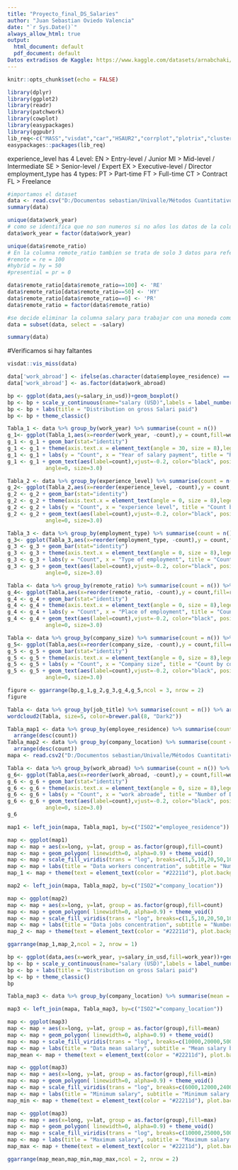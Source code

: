 ```yaml
---
title: "Proyecto_final_DS_Salaries"
author: "Juan Sebastian Oviedo Valencia"
date: "`r Sys.Date()`"
always_allow_html: true
output:
  html_document: default
  pdf_document: default
Datos extradisos de Kaggle: https://www.kaggle.com/datasets/arnabchaki/data-science-salaries-2023
---
```

```r
knitr::opts_chunk$set(echo = FALSE)
```

```r
library(dplyr)
library(ggplot2)
library(readr)
library(patchwork)
library(cowplot)
library(easypackages)
library(ggpubr)
lib_req<-c("MASS","visdat","car","HSAUR2","corrplot","plotrix","cluster","factoextra", "FactoMineR","scales","viridis","wordcloud","RColorBrewer","wordcloud2")
easypackages::packages(lib_req) 
```

experience_level has 4 Level:
EN > Entry-level / Junior
MI > Mid-level / Intermediate
SE > Senior-level / Expert
EX > Executive-level / Director
employment_type has 4 types:
PT > Part-time
FT > Full-time
CT > Contract
FL > Freelance


```r
#importamos el dataset
data <- read.csv("D:/Documentos sebastian/Univalle/Métodos Cuantitativos/Proyecto final/ds_salaries.csv", stringsAsFactors=TRUE)
summary(data) 
```

```r
unique(data$work_year)
# como se identifica que no son numeros si no años los datos de la columna work_year se decide cambiar los valores a tipo factor
data$work_year = factor(data$work_year)

unique(data$remote_ratio)
# En la columna remote_ratio tambien se trata de solo 3 datos para referirse al trabajo remoto se decide cambiar estos datos numericos por facort dejandoloasi:
#remote = re = 100
#hybrid = hy = 50
#presential = pr = 0

data$remote_ratio[data$remote_ratio==100] <- 'RE'
data$remote_ratio[data$remote_ratio==50] <- 'HY'
data$remote_ratio[data$remote_ratio==0] <- 'PR'
data$remote_ratio = factor(data$remote_ratio)

#se decide eliminar la columna salary para trabajar con una moneda comun, sin embargo, se deja la columna salary_currency para verificar si existe alguna diferencia por el tipo de moneda en la que gana
data = subset(data, select = -salary)

summary(data)
```
#Verificamos si hay faltantes
```r
visdat::vis_miss(data)
```
```r
data['work_abroad'] <- ifelse(as.character(data$employee_residence) == as.character(data$company_location),FALSE,TRUE)
data['work_abroad'] <- as.factor(data$work_abroad)
```


```r
bp <- ggplot(data,aes(y=salary_in_usd))+geom_boxplot()
bp <- bp + scale_y_continuous(name="salary (USD)",labels = label_number(suffix = "K", scale = 1e-3),breaks = breaks_width(100000), limits=c(0, 460000))
bp <- bp + labs(title = "Distribution on gross Salari paid")
bp <- bp + theme_classic()

Tabla_1 <- data %>% group_by(work_year) %>% summarise(count = n())
g_1<- ggplot(Tabla_1,aes(x=reorder(work_year, -count),y = count,fill=work_year))
g_1 <- g_1 + geom_bar(stat="identity")
g_1 <- g_1 + theme(axis.text.x = element_text(angle = 30, size = 8),legend.position="none",axis.title = element_text(size = 10),plot.title = element_text(size = 13),axis.text.y = element_text(angle = 0, size = 8))
g_1 <- g_1 + labs(y = "Count", x = "Year of salary payment", title = "Record count per year")
g_1 <- g_1 + geom_text(aes(label=count),vjust=-0.2, color="black", position = position_dodge(0.9),  
            angle=0, size=3.0)

Tabla_2 <- data %>% group_by(experience_level) %>% summarise(count = n())
g_2<- ggplot(Tabla_2,aes(x=reorder(experience_level, -count),y = count,fill=experience_level))
g_2 <- g_2 + geom_bar(stat="identity")
g_2 <- g_2 + theme(axis.text.x = element_text(angle = 0, size = 8),legend.position="none",axis.title = element_text(size = 10),plot.title = element_text(size = 13),axis.text.y = element_text(angle = 0, size = 8))
g_2 <- g_2 + labs(y = "Count", x = "experience level", title = "Count by experience level")
g_2 <- g_2 + geom_text(aes(label=count),vjust=-0.2, color="black", position = position_dodge(0.9),  
            angle=0, size=3.0)

Tabla_3 <- data %>% group_by(employment_type) %>% summarise(count = n())
g_3<- ggplot(Tabla_3,aes(x=reorder(employment_type, -count),y = count,fill=employment_type))
g_3 <- g_3 + geom_bar(stat="identity")
g_3 <- g_3 + theme(axis.text.x = element_text(angle = 0, size = 8),legend.position="none",axis.title = element_text(size = 10),plot.title = element_text(size = 13),axis.text.y = element_text(angle = 0, size = 8))
g_3 <- g_3 + labs(y = "Count", x = "Type of employment", title = "Count by type of employment")
g_3 <- g_3 + geom_text(aes(label=count),vjust=-0.2, color="black", position = position_dodge(0.9),  
            angle=0, size=3.0)

Tabla <- data %>% group_by(remote_ratio) %>% summarise(count = n()) %>% arrange(desc(count))
g_4<- ggplot(Tabla,aes(x=reorder(remote_ratio, -count),y = count,fill=remote_ratio))
g_4 <- g_4 + geom_bar(stat="identity")
g_4 <- g_4 + theme(axis.text.x = element_text(angle = 0, size = 8),legend.position="none",axis.title = element_text(size = 10),plot.title = element_text(size = 13),axis.text.y = element_text(angle = 0, size = 8))
g_4 <- g_4 + labs(y = "Count", x = "Place of employment", title = "Count by remote_ratio")
g_4 <- g_4 + geom_text(aes(label=count),vjust=-0.2, color="black", position = position_dodge(0.9),  
            angle=0, size=3.0)

Tabla <- data %>% group_by(company_size) %>% summarise(count = n()) %>% arrange(desc(count))
g_5<- ggplot(Tabla,aes(x=reorder(company_size, -count),y = count,fill=company_size))
g_5 <- g_5 + geom_bar(stat="identity")
g_5 <- g_5 + theme(axis.text.x = element_text(angle = 0, size = 8),legend.position="none",axis.title = element_text(size = 10),plot.title = element_text(size = 13),axis.text.y = element_text(angle = 0, size = 8))
g_5 <- g_5 + labs(y = "Count", x = "Company size", title = "Count by company size")
g_5 <- g_5 + geom_text(aes(label=count),vjust=-0.2, color="black", position = position_dodge(0.9),  
            angle=0, size=3.0)

figure <- ggarrange(bp,g_1,g_2,g_3,g_4,g_5,ncol = 3, nrow = 2)
figure

```

```r
Tabla <- data %>% group_by(job_title) %>% summarise(count = n()) %>% arrange(desc(count))
wordcloud2(Tabla, size=5, color=brewer.pal(8, "Dark2"))
```

```r
Tabla_map1 <- data %>% group_by(employee_residence) %>% summarise(count = n())%>%
  arrange(desc(count))
Tabla_map2 <- data %>% group_by(company_location) %>% summarise(count = n())%>%
  arrange(desc(count))
mapa <- read.csv2("D:/Documentos sebastian/Univalle/Métodos Cuantitativos/Proyecto final/map_2022.csv", stringsAsFactors=TRUE, na.strings = "void")
```

```r
Tabla <- data %>% group_by(work_abroad) %>% summarise(count = n()) %>% arrange(desc(count))
g_6<- ggplot(Tabla,aes(x=reorder(work_abroad, -count),y = count,fill=work_abroad))
g_6 <- g_6 + geom_bar(stat="identity")
g_6 <- g_6 + theme(axis.text.x = element_text(angle = 0, size = 8),legend.position="none",axis.title = element_text(size = 12),plot.title = element_text(size = 13),axis.text.y = element_text(angle = 0, size = 8))
g_6 <- g_6 + labs(y = "Count", x = "work abroade", title = "Number of Dataworkers working abroad")
g_6 <- g_6 + geom_text(aes(label=count),vjust=-0.2, color="black", position = position_dodge(0.9),  
            angle=0, size=3.0)
g_6
```

```r
map1 <- left_join(mapa, Tabla_map1, by=c("ISO2"="employee_residence"))

map <- ggplot(map1)
map <- map + aes(x=long, y=lat, group = as.factor(group),fill=count)
map <- map + geom_polygon( linewidth=0, alpha=0.9) + theme_void()
map <- map + scale_fill_viridis(trans = "log", breaks=c(1,5,10,20,50,100,3000), name="Number of workers", guide = guide_legend( keyheight = unit(3, units = "mm"), keywidth=unit(8, units = "mm"), label.position = "bottom", title.position = 'top', nrow=1) )
map <- map + labs(title = "Data workers concentration", subtitle = "Number of workers by contrie")
map_1 <- map + theme(text = element_text(color = "#22211d"), plot.background = element_rect(fill = "#f5f5f2", color = NA), panel.background = element_rect(fill = "#f5f5f2", color = NA), legend.background = element_rect(fill = "#f5f5f2", color = NA),  plot.title = element_text(size= 18, hjust=0.01, color = "#4e4d47", margin = margin(b = -0.1, t = 0.4, l = 2, unit = "cm")), plot.subtitle = element_text(size= 14, hjust=0.01, color = "#4e4d47", margin = margin(b = -0.1, t = 0.43, l = 2, unit = "cm")), legend.position = c(0.7, 0.09))
```

```r
map2 <- left_join(mapa, Tabla_map2, by=c("ISO2"="company_location"))

map <- ggplot(map2)
map <- map + aes(x=long, y=lat, group = as.factor(group),fill=count)
map <- map + geom_polygon( linewidth=0, alpha=0.9) + theme_void()
map <- map + scale_fill_viridis(trans = "log", breaks=c(1,5,10,20,50,100,3000), name="Number of jobs", guide = guide_legend( keyheight = unit(3, units = "mm"), keywidth=unit(8, units = "mm"), label.position = "bottom", title.position = 'top', nrow=1) )
map <- map + labs(title = "Data jobs concentration", subtitle = "Number of jobs by contrie")
map_2 <- map + theme(text = element_text(color = "#22211d"), plot.background = element_rect(fill = "#f5f5f2", color = NA), panel.background = element_rect(fill = "#f5f5f2", color = NA), legend.background = element_rect(fill = "#f5f5f2", color = NA),  plot.title = element_text(size= 18, hjust=0.01, color = "#4e4d47", margin = margin(b = -0.1, t = 0.4, l = 2, unit = "cm")), plot.subtitle = element_text(size= 14, hjust=0.01, color = "#4e4d47", margin = margin(b = -0.1, t = 0.43, l = 2, unit = "cm")), legend.position = c(0.7, 0.09))

ggarrange(map_1,map_2,ncol = 2, nrow = 1)
```


```r
bp <- ggplot(data,aes(x=work_year, y=salary_in_usd,fill=work_year))+geom_boxplot()
bp <- bp + scale_y_continuous(name="salary (USD)",labels = label_number(suffix = "K", scale = 1e-3),breaks = breaks_width(100000), limits=c(0, 460000))
bp <- bp + labs(title = "Distribution on gross Salari paid")
bp <- bp + theme_classic()
bp
```


```r
Tabla_map3 <- data %>% group_by(company_location) %>% summarise(mean = mean(salary_in_usd),min = min(salary_in_usd),max = max(salary_in_usd))%>%arrange(desc(mean))

map3 <- left_join(mapa, Tabla_map3, by=c("ISO2"="company_location"))

map <- ggplot(map3)
map <- map + aes(x=long, y=lat, group = as.factor(group),fill=mean)
map <- map + geom_polygon( linewidth=0, alpha=0.9) + theme_void()
map <- map + scale_fill_viridis(trans = "log", breaks=c(10000,20000,50000,100000,150000,200000), name="Mean Salary", guide = guide_legend( keyheight = unit(3, units = "mm"), keywidth=unit(8, units = "mm"), label.position = "bottom", title.position = 'top', nrow=1) )
map <- map + labs(title = "Data mean salary", subtitle = "Mean salary by contrie")
map_mean <- map + theme(text = element_text(color = "#22211d"), plot.background = element_rect(fill = "#f5f5f2", color = NA), panel.background = element_rect(fill = "#f5f5f2", color = NA), legend.background = element_rect(fill = "#f5f5f2", color = NA),  plot.title = element_text(size= 18, hjust=0.01, color = "#4e4d47", margin = margin(b = -0.1, t = 0.4, l = 2, unit = "cm")), plot.subtitle = element_text(size= 14, hjust=0.01, color = "#4e4d47", margin = margin(b = -0.1, t = 0.43, l = 2, unit = "cm")), legend.position = c(0.7, 0.09))

```

```r
map <- ggplot(map3)
map <- map + aes(x=long, y=lat, group = as.factor(group),fill=min)
map <- map + geom_polygon( linewidth=0, alpha=0.9) + theme_void()
map <- map + scale_fill_viridis(trans = "log", breaks=c(6000,12000,24000,50000,75000,100000), name="Salary", guide = guide_legend( keyheight = unit(3, units = "mm"), keywidth=unit(8, units = "mm"), label.position = "bottom", title.position = 'top', nrow=1) )
map <- map + labs(title = "Minimum salary", subtitle = "Minimum salary by contrie")
map_min <- map + theme(text = element_text(color = "#22211d"), plot.background = element_rect(fill = "#f5f5f2", color = NA), panel.background = element_rect(fill = "#f5f5f2", color = NA), legend.background = element_rect(fill = "#f5f5f2", color = NA),  plot.title = element_text(size= 18, hjust=0.01, color = "#4e4d47", margin = margin(b = -0.1, t = 0.4, l = 2, unit = "cm")), plot.subtitle = element_text(size= 14, hjust=0.01, color = "#4e4d47", margin = margin(b = -0.1, t = 0.43, l = 2, unit = "cm")), legend.position = c(0.7, 0.09))
```

```r
map <- ggplot(map3)
map <- map + aes(x=long, y=lat, group = as.factor(group),fill=max)
map <- map + geom_polygon( linewidth=0, alpha=0.9) + theme_void()
map <- map + scale_fill_viridis(trans = "log", breaks=c(10000,25000,50000,100000,200000,400000), name="Salary", guide = guide_legend( keyheight = unit(3, units = "mm"), keywidth=unit(8, units = "mm"), label.position = "bottom", title.position = 'top', nrow=1) )
map <- map + labs(title = "Maximum salary", subtitle = "Maximum salary by contrie")
map_max <- map + theme(text = element_text(color = "#22211d"), plot.background = element_rect(fill = "#f5f5f2", color = NA), panel.background = element_rect(fill = "#f5f5f2", color = NA), legend.background = element_rect(fill = "#f5f5f2", color = NA),  plot.title = element_text(size= 18, hjust=0.01, color = "#4e4d47", margin = margin(b = -0.1, t = 0.4, l = 2, unit = "cm")), plot.subtitle = element_text(size= 14, hjust=0.01, color = "#4e4d47", margin = margin(b = -0.1, t = 0.43, l = 2, unit = "cm")), legend.position = c(0.7, 0.09))

ggarrange(map_mean,map_min,map_max,ncol = 2, nrow = 2)
```



